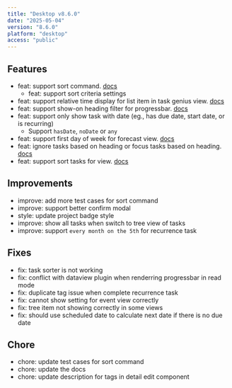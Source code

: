 ```yaml
---
title: "Desktop v8.6.0"
date: "2025-05-04"
version: "8.6.0"
platform: "desktop"
access: "public"
---
```


## Features

- feat: support sort command. [docs](/docs/task-sorter)
  - feat: support sort criteria settings
- feat: support relative time display for list item in task genius view. [docs](/docs/task-view/list-item)
- feat: support show-on heading filter for progressbar. [docs](/docs/progress-bars#show-on-heading)
- feat: support only show task with date (eg., has due date, start date, or is recurring)
  - Support `hasDate`, `noDate` or `any`
- feat: support first day of week for forecast view. [docs](/docs/task-view/forecast-view#first-day-of-week)
- feat: ignore tasks based on heading or focus tasks based on heading. [docs](/docs/task-view/indexer#focus-or-ignore-tasks-based-on-heading)
- feat: support sort tasks for view. [docs](/docs/task-view/basic-view-settings#sort-settings)

## Improvements

- improve: add more test cases for sort command
- improve: support better confirm modal
- style: update project badge style
- improve: show all tasks when switch to tree view of tasks
- improve: support `every month on the 5th` for recurrence task

## Fixes

- fix: task sorter is not working
- fix: conflict with dataview plugin when renderring progressbar in read mode
- fix: duplicate tag issue when complete recurrence task
- fix: cannot show setting for event view correctly
- fix: tree item not showing correctly in some views
- fix: should use scheduled date to calculate next date if there is no due date

## Chore

- chore: update test cases for sort command
- chore: update the docs
- chore: update description for tags in detail edit component

